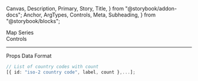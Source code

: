   Canvas,
  Description,
  Primary,
  Story,
  Title,
} from "@storybook/addon-docs";
  Anchor,
  ArgTypes,
  Controls,
  Meta,
  Subheading,
} from "@storybook/blocks";

<Meta of={MapSeriesStories} />

<Title>Map Series</Title>

<Anchor storyId="animations">
  <div className="hidden-anchor">
    <Subheading>Map Series</Subheading>
  </div>
</Anchor>

<Description of={MapSeries} />

<Primary />

<Collapsable className="control-panel">
  <div>Controls</div>
  <Controls of={MapSeriesStories.Example} />
</Collapsable>

<hr />

<Anchor storyId="props">
  <Subheading>Props</Subheading>
</Anchor>

<ArgTypes sort="requiredFirst" />

<Anchor storyId="data">
  <Subheading>Data Format</Subheading>
</Anchor>

```ts
// List of country codes with count
[{ id: "iso-2 country code", label, count },...];
```
